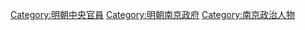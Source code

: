 [[Category:明朝中央官員|Category:明朝中央官員]]
[[Category:明朝南京政府|Category:明朝南京政府]]
[[Category:南京政治人物|Category:南京政治人物]]